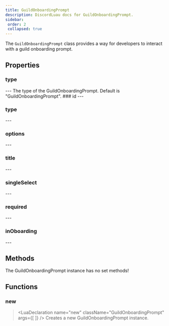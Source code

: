 ```yaml
---
title: GuildOnboardingPrompt
description: DiscordLuau docs for GuildOnboardingPrompt.
sidebar:
 order: 2
 collapsed: true
---
```

[//]: # (This file was automatically compiled through the Generator luau code under this repository)
[//]: # (if you want to edit the documentation of discord-luau, please write changes)
[//]: # (to the discord-luau repository itself, we extract the comments from discord-luau and translate)
[//]: # (them into markdown files that Nextra can interpret!)

[//]: # (----- DOCUMENT IMPORTS ----- )


[//]: # (----- DOCUMENT DESCRIPTION ----- )

The `GuildOnboardingPrompt` class provides a way for developers to interact with a guild onboarding prompt.

[//]: # (----- DOCUMENT PROPERTIES ----- )

## Properties

### type

<LuaProperty name="GuildOnboardingPrompt.type" type="string" />
---
The type of the GuildOnboardingPrompt. Default is "GuildOnboardingPrompt".
### id

<LuaProperty name="GuildOnboardingPrompt.id" type="string" />
---
	
### type

<LuaProperty name="GuildOnboardingPrompt.type" type="number" />
---
	
### options

<LuaProperty name="GuildOnboardingPrompt.options" type="{ Objects.GuildOnboardingPromptOption }" />
---
	
### title

<LuaProperty name="GuildOnboardingPrompt.title" type="string" />
---
	
### singleSelect

<LuaProperty name="GuildOnboardingPrompt.singleSelect" type="boolean" />
---
	
### required

<LuaProperty name="GuildOnboardingPrompt.required" type="boolean" />
---
	
### inOboarding

<LuaProperty name="GuildOnboardingPrompt.inOboarding" type="boolean" />
---
	

[//]: # (----- DOCUMENT METHODS ----- )

## Methods

The GuildOnboardingPrompt instance has no set methods!

[//]: # (----- DOCUMENT FUNCTIONS ----- )

## Functions

### new

> <LuaDeclaration name="new" className="GuildOnboardingPrompt" args={[  ]} />
Creates a new GuildOnboardingPrompt instance.

